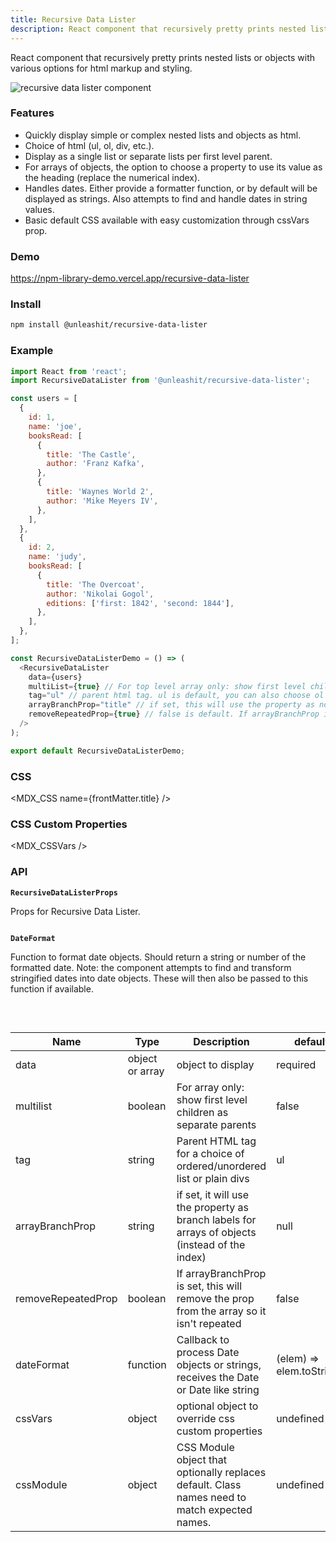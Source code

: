 ```yaml
---
title: Recursive Data Lister
description: React component that recursively pretty prints nested lists or objects with various options for html markup and styling.
---
```


React component that recursively pretty prints nested lists or objects with various options for html markup and styling.

![recursive data lister component](https://github.com/unleashit/npm-library/raw/master/packages/recursiveDataLister/recursive-data-lister.png)

### Features

- Quickly display simple or complex nested lists and objects as html.
- Choice of html (ul, ol, div, etc.).
- Display as a single list or separate lists per first level parent.
- For arrays of objects, the option to choose a property to use its value as the heading (replace the numerical index).
- Handles dates. Either provide a formatter function, or by default will be displayed as strings. Also attempts to find and handle dates in string values.
- Basic default CSS available with easy customization through cssVars prop.

### Demo
https://npm-library-demo.vercel.app/recursive-data-lister

### Install

```bash npm2yarn
npm install @unleashit/recursive-data-lister
```

### Example

```javascript
import React from 'react';
import RecursiveDataLister from '@unleashit/recursive-data-lister';

const users = [
  {
    id: 1,
    name: 'joe',
    booksRead: [
      {
        title: 'The Castle',
        author: 'Franz Kafka',
      },
      {
        title: 'Waynes World 2',
        author: 'Mike Meyers IV',
      },
    ],
  },
  {
    id: 2,
    name: 'judy',
    booksRead: [
      {
        title: 'The Overcoat',
        author: 'Nikolai Gogol',
        editions: ['first: 1842', 'second: 1844'],
      },
    ],
  },
];

const RecursiveDataListerDemo = () => (
  <RecursiveDataLister
    data={users}
    multiList={true} // For top level array only: show first level children as separate lists. False is default (outputs as a single top level html list)
    tag="ul" // parent html tag. ul is default, you can also choose ol or div
    arrayBranchProp="title" // if set, this will use the property as node labels for arrays of objects (instead of the index). Careful with this, it only works with one property!
    removeRepeatedProp={true} // false is default. If arrayBranchProp is set, this will remove the prop from the object so it isn't repeated
  />
);

export default RecursiveDataListerDemo;
```

### CSS
<MDX_CSS name={frontMatter.title} />

### CSS Custom Properties
<MDX_CSSVars />

### API

**`RecursiveDataListerProps`**

Props for Recursive Data Lister.

```typescript file=./packages/recursiveDataLister/src/recursiveDataLister.tsx start=mdx_recursive_dl_props_start end=mdx_recursive_dl_props_end
```

**`DateFormat`**

Function to format date objects. Should return a string or number of the formatted date. Note: the component attempts to find and transform stringified dates into date objects. These will then also be passed to this function if available.

```typescript file=./packages/recursiveDataLister/src/utils/index.ts start=mdx_recursive_dl_date_start end=mdx_recursive_dl_date_end
```
<br />

| Name               | Type            | Description                                                                                    | default                   |
| ------------------ | --------------- | ---------------------------------------------------------------------------------------------- | ------------------------- |
| data               | object or array | object to display                                                                              | required                  |
| multilist          | boolean         | For array only: show first level children as separate parents                                  | false                     |
| tag                | string          | Parent HTML tag for a choice of ordered/unordered list or plain divs                           | ul                        |
| arrayBranchProp    | string          | if set, it will use the property as branch labels for arrays of objects (instead of the index) | null                      |
| removeRepeatedProp | boolean         | If arrayBranchProp is set, this will remove the prop from the array so it isn't repeated       | false                     |
| dateFormat         | function        | Callback to process Date objects or strings, receives the Date or Date like string             | (elem) => elem.toString() |
| cssVars            | object          | optional object to override css custom properties                                              | undefined                 |
| cssModule          | object          | CSS Module object that optionally replaces default. Class names need to match expected names.  | undefined                 |
